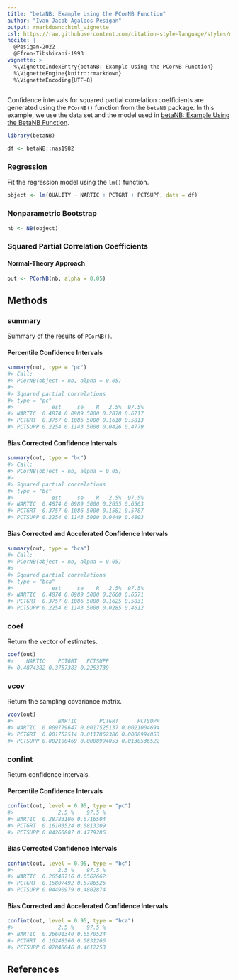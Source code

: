 ```yaml
---
title: "betaNB: Example Using the PCorNB Function"
author: "Ivan Jacob Agaloos Pesigan"
output: rmarkdown::html_vignette
csl: https://raw.githubusercontent.com/citation-style-language/styles/master/apa.csl
nocite: |
  @Pesigan-2022
  @Efron-Tibshirani-1993
vignette: >
  %\VignetteIndexEntry{betaNB: Example Using the PCorNB Function}
  %\VignetteEngine{knitr::rmarkdown}
  %\VignetteEncoding{UTF-8}
---
```




Confidence intervals for
squared partial correlation coefficients
are generated using
the `PCorNB()` function from the `betaNB` package.
In this example,
we use the data set and the model used in
[betaNB: Example Using the BetaNB Function](example-beta-nb.html).


``` r
library(betaNB)
```




``` r
df <- betaNB::nas1982
```

### Regression

Fit the regression model using the `lm()` function.


``` r
object <- lm(QUALITY ~ NARTIC + PCTGRT + PCTSUPP, data = df)
```

### Nonparametric Bootstrap


``` r
nb <- NB(object)
```

### Squared Partial Correlation Coefficients

#### Normal-Theory Approach


``` r
out <- PCorNB(nb, alpha = 0.05)
```

## Methods

### summary

Summary of the results of `PCorNB()`.

#### Percentile Confidence Intervals


``` r
summary(out, type = "pc")
#> Call:
#> PCorNB(object = nb, alpha = 0.05)
#> 
#> Squared partial correlations
#> type = "pc"
#>            est     se    R   2.5%  97.5%
#> NARTIC  0.4874 0.0989 5000 0.2878 0.6717
#> PCTGRT  0.3757 0.1086 5000 0.1610 0.5813
#> PCTSUPP 0.2254 0.1143 5000 0.0426 0.4779
```

#### Bias Corrected Confidence Intervals


``` r
summary(out, type = "bc")
#> Call:
#> PCorNB(object = nb, alpha = 0.05)
#> 
#> Squared partial correlations
#> type = "bc"
#>            est     se    R   2.5%  97.5%
#> NARTIC  0.4874 0.0989 5000 0.2655 0.6563
#> PCTGRT  0.3757 0.1086 5000 0.1581 0.5787
#> PCTSUPP 0.2254 0.1143 5000 0.0449 0.4803
```

#### Bias Corrected and Accelerated Confidence Intervals


``` r
summary(out, type = "bca")
#> Call:
#> PCorNB(object = nb, alpha = 0.05)
#> 
#> Squared partial correlations
#> type = "bca"
#>            est     se    R   2.5%  97.5%
#> NARTIC  0.4874 0.0989 5000 0.2660 0.6571
#> PCTGRT  0.3757 0.1086 5000 0.1625 0.5831
#> PCTSUPP 0.2254 0.1143 5000 0.0285 0.4612
```

### coef

Return the vector of estimates.


``` r
coef(out)
#>    NARTIC    PCTGRT   PCTSUPP 
#> 0.4874382 0.3757383 0.2253739
```

### vcov

Return the sampling covariance matrix.


``` r
vcov(out)
#>              NARTIC       PCTGRT      PCTSUPP
#> NARTIC  0.009779647 0.0017525137 0.0021004694
#> PCTGRT  0.001752514 0.0117862386 0.0008994053
#> PCTSUPP 0.002100469 0.0008994053 0.0130536522
```

### confint

Return confidence intervals.

#### Percentile Confidence Intervals


``` r
confint(out, level = 0.95, type = "pc")
#>              2.5 %    97.5 %
#> NARTIC  0.28783106 0.6716504
#> PCTGRT  0.16103524 0.5813309
#> PCTSUPP 0.04260807 0.4779286
```

#### Bias Corrected Confidence Intervals


``` r
confint(out, level = 0.95, type = "bc")
#>              2.5 %    97.5 %
#> NARTIC  0.26548716 0.6562662
#> PCTGRT  0.15807492 0.5786526
#> PCTSUPP 0.04490979 0.4802874
```

#### Bias Corrected and Accelerated Confidence Intervals


``` r
confint(out, level = 0.95, type = "bca")
#>              2.5 %    97.5 %
#> NARTIC  0.26601340 0.6570524
#> PCTGRT  0.16248560 0.5831266
#> PCTSUPP 0.02848846 0.4612253
```

## References
